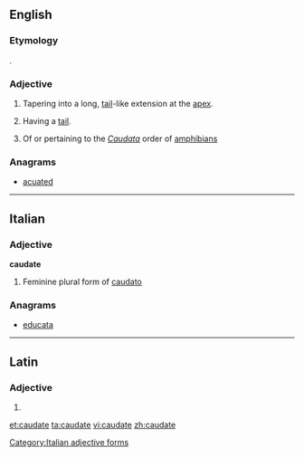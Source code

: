 ==English==

===Etymology===
{{etyl|la}} {{lena}} {{term|cauda|lang=la||tail}}.

===Adjective===
{{en-adj|-}}

# {{botany}} Tapering into a long, [[tail]]-like extension at the [[apex]].
# {{zoology}} Having a [[tail]].
# {{zoology}} Of or pertaining to the ''[[Caudata]]'' order of [[amphibian]]s

===Anagrams===
* [[acuated#English|acuated]]

----

==Italian==

===Adjective===
'''caudate''' {{f}}

# Feminine plural form of [[caudato]]

===Anagrams===
* [[educata#Italian|educata]]

[[Category:Italian adjective forms]]

----

==Latin==

===Adjective===
{{la-adj-form|caudāte}}

# {{inflection of|caudatus|caudātus|voc|m|s|lang=la}}

[[et:caudate]]
[[ta:caudate]]
[[vi:caudate]]
[[zh:caudate]]